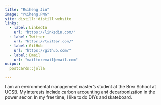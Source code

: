 ```yaml
---
title: "Ruiheng Jin"
image: "ruiheng.PNG"
site: distill::distill_website
links:
  - label: LinkedIn
    url: "https://linkedin.com/"
  - label: Twitter
    url: "https://twitter.com/"
  - label: GitHub
    url: "https://github.com/"
  - label: Email
    url: "mailto:email@email.com"
output:
  postcards::jolla

---
```

 
I am an environmental management master's student at the Bren School at UCSB. My interests include carbon accounting and decarbonization in the power sector. In my free time, I like to do DIYs and skateboard.

